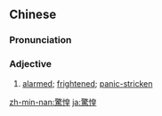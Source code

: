 {{also|惊惶}}
==Chinese==
{{zh-forms|s=惊惶|alt=驚營:kiaⁿ-iâⁿ}}

===Pronunciation===
{{zh-pron
|m=jīnghuáng
|c=ging1 wong4
|h=pfs=kiâng-fòng
|mn=xm,zz,tw:kiaⁿ-hiâⁿ/zz:kiaⁿ-iâⁿ/qz,twv:keng-hông/twv:kiaⁿ-hiông
|cat=a
}}

===Adjective===
{{zh-adj}}

# {{lb|zh|literary}} [[alarmed]]; [[frightened]]; [[panic-stricken]]

[[zh-min-nan:驚惶]]
[[ja:驚惶]]